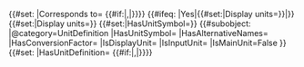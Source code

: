 <includeonly>{{#set: |Corresponds to={{{factor}}} {{{unit}}} {{#if:{{{alternative_names|}}}|,{{{alternative_names|}}}|}}}} 
<!-- Corresponds to [[Corresponds to::{{{factor}}} {{{unit}}} {{#if:{{{alternative_names|}}}|,{{{alternative_names|}}}|}}]] --><!--
-->{{#ifeq: {{{use_as_display_unit}}}|Yes|{{#set:|Display units={{{unit}}}}}|}}<!--
-->{{#set:|Display units={{{unit}}}}}<!--
-->{{#set:|HasUnitSymbol={{{unit}}}}}<!--
-->{{#subobject: 
|@category=UnitDefinition
|HasUnitSymbol={{{unit}}}
|HasAlternativeNames={{{alternative_names|}}}
|HasConversionFactor={{{factor}}}
|IsDisplayUnit={{{use_as_display_unit|Yes}}}
|IsInputUnit={{{use_as_input_unit|Yes}}}
|IsMainUnit=False
}}{{#set: |HasUnitDefinition={{{factor}}} {{{unit}}}{{#if:{{{alternative_names|}}}|,{{{alternative_names|}}}|}}}}</includeonly>